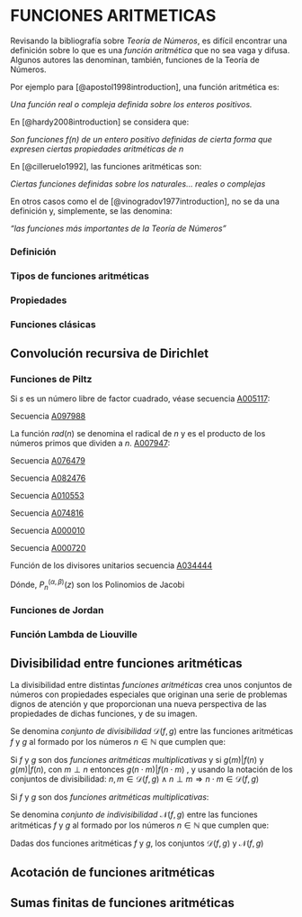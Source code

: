# FUNCIONES ARITMETICAS

Revisando la bibliografía sobre _Teoría de Números_, es difícil encontrar una definición sobre lo que es una _función aritmética_ que no sea vaga y difusa.
Algunos autores las denominan, también, funciones de la Teoría de Números.


Por ejemplo para [@apostol1998introduction], una función aritmética es:

| _Una función real o compleja definida sobre los enteros positivos._

En [@hardy2008introduction] se considera que:

_Son funciones $f(n)$ de un entero positivo definidas de cierta forma que expresen ciertas propiedades aritméticas de $n$_

En [@cilleruelo1992], las funciones aritméticas son:

_Ciertas funciones definidas sobre los naturales... reales o complejas_

En otros casos como el de [@vinogradov1977introduction], no se da una definición y, simplemente, se las denomina:

 _"las funciones más importantes de la Teoría de Números"_



### Definición

### Tipos de funciones aritméticas

### Propiedades

### Funciones clásicas

## Convolución recursiva de Dirichlet

### Funciones de Piltz

\begin{multline}
\tau_{k}(n)=\sum_{d|n}{\tau_{k-1}(d)}
(\#eq:piltz1)
\end{multline}

\begin{multline}
\tau_{k}(n)=\prod_{i=1}^{\omega(n)}{\prod_{j=1}^{k-1}\frac{\alpha_{i}+j}{j}}=
\prod_{i=1}^{\omega(n)}{\binom{\alpha_{i}+k-1}{k-1}}; \; (k \ge 1)
(\#eq:piltz2)
\end{multline}

Si $s$ es un número libre de factor cuadrado, véase secuencia
[A005117](https://oeis.org/A005117):

\begin{multline}
\tau_{k}(s)= \prod_{i=1}^{\omega(s)}{\binom{k}{k-1}=k^{\omega(s)}}
(\#eq:piltz3)
\end{multline}

\begin{multline}
\tau_{k+1}(n^k)=\tau_{k}(n^k)\cdot \tau_2(n); \; (k \ge 0)
(\#eq:piltz4)
\end{multline}

Secuencia [A097988](https://oeis.org/A097988)

\begin{multline}
\tau_{3}(n)^{2}=\left( \sum_{d|n}{\tau_{2}(d)} \right)^{2}
(\#eq:piltz5)
\end{multline}


La función $rad(n)$ se denomina el radical de $n$ y es el producto de los
números primos que dividen a $n$. [A007947](https://oeis.org/A007947):

\begin{multline}
\tau_{k}(n)=\prod_{i=0}^{k-2}{\frac{ \tau_{2}(n\cdot rad(n)^{i}) }{ \tau_{2}(rad(n)^{i})}} ; \; (k \ge 1)
(\#eq:piltz6)
\end{multline}

Secuencia [A076479](https://oeis.org/A076479)

\begin{multline}
\sum_{d|n}{\mu(d)\cdot\tau_{2}(d)}=
(-1)^{\omega(n)}=\mu(rad(n))
(\#eq:piltz7)
\end{multline}

\begin{multline}
\sum_{d|n}{{\mu(d)}^{2}\cdot{\tau_{2}(d)}^{k}}=
\tau_k(rad(n))=\bigg({2^{k}+1}\bigg)^{\omega(n)}
(\#eq:piltz8)
\end{multline}

Secuencia [A082476](https://oeis.org/A082476)
\begin{multline}
|\sum_{d|n}{\mu(d)\cdot\tau_{3}(d^{2})}|= \sum_{d|n}{{\mu(d)}^{2}\cdot{\tau_{2}(d)}^{2}}=
\tau_{5}(rad(n))=5^{\omega(n)}
(\#eq:piltz9)
\end{multline}

Secuencia [A010553](https://oeis.org/A010553)
\begin{multline}
\tau_{2}(\tau_{2}(rad(n)))-1=\omega(n) \; ; \; (n > 1)
(\#eq:piltz10)
\end{multline}


Secuencia [A074816](https://oeis.org/A074816)
\begin{multline}
\sum_{d|n}{ \mu(d)^{2} \cdot \tau_{2}(d) } =
|\sum_{d|n}{ \mu(d) \cdot \tau_{2}(d^3) }| =
|\sum_{d|n}{ \mu(d) \cdot \tau_{4}(d) }| =
\tau_{3}(rad(n)) =
3^{\omega(n)}
(\#eq:piltz11)
\end{multline}


\begin{multline}
|\sum_{d|n}{\mu(d)\cdot\tau_{k}(d^{m})}|=
{\bigg(\binom{k+m-1}{m}-1 \bigg)}^{\omega(n)}
(\#eq:piltz12)
\end{multline}

\begin{multline}
\sum_{d|n}{\mu(d)\cdot\tau_{k}(d^{m})}=
{\bigg(1-\binom{k+m-1}{m}\bigg) }^{\omega(n)}
(\#eq:piltz13)
\end{multline}

Secuencia [A000010](https://oeis.org/A000010)
\begin{multline}
\phi(n)=\sum_{i=1}^{n}{\bigg\lfloor \frac{\tau_{k}(i\cdot n)}{\tau_{k}(i)\cdot \tau_{k}(n)} \bigg\rfloor}
(\#eq:piltz14)
\end{multline}


Secuencia [A000720](https://oeis.org/A000720)
\begin{multline}
\pi(n)=
\sum_{i=2}^{n}{\bigg\lfloor \frac{k}{\tau_{k}(i)}\bigg\rfloor}
\;\; ;(n>1)
(\#eq:piltz15)
\end{multline}

Función de los divisores unitarios secuencia [A034444](https://oeis.org/A034444)
\begin{multline}
\sigma_{0}^{*}(n)=
|\sum_{d|n}{\mu(d)\cdot\tau_{3}(d)}|=
\sum_{d|n}{{\mu(d)}^2}=
\sum_{d|n}{\mu\bigg(\frac{n}{d}\bigg)\cdot\tau_{2}(d^{2})}=
\sum_{d|n}{{\mu(d)}^2\cdot\tau_{2}(d^{2})}
(\#eq:piltz16)
\end{multline}


\begin{multline}
\tau_{k}(p^{\alpha})=
\binom{\alpha+k-1}{k-1}=
P_{k-1}^{ (\alpha,\beta) }(1) \; (k>1)
(\#eq:piltz17)
\end{multline}

Dónde, $P_{n}^{ (\alpha,\beta) }(z)$ son los Polinomios de Jacobi

\begin{multline}
\sum_{d|n}{k^{\omega(n)}}=
\tau_{2}(n^{k})
(\#eq:piltz18)
\end{multline}

### Funciones de Jordan

### Función Lambda de Liouville

## Divisibilidad entre funciones aritméticas

La divisibilidad entre distintas _funciones aritméticas_ crea unos conjuntos de
números con propiedades especiales que originan una serie de problemas
dignos de atención y que proporcionan una nueva perspectiva de las propiedades 
de dichas funciones, y de su imagen.

::: {.definition #conjdiv name="Conjunto de divisibilidad entre dos funciones
aritméticas"}
Se denomina _conjunto de divisibilidad_ $\mathcal{D}(f,g)$ entre las
funciones aritméticas $f$ y $g$ al formado por los números $n \in \mathbb{N}$
que cumplen que:

\begin{multline} 
n \in \mathcal{D}(f,g) \iff g(n) | f(n)
(\#eq:conjuntodiv1)
\end{multline}
:::

::: {.theorem #multconjdiv}
Si $f$ y $g$ son dos _funciones aritméticas multiplicativas_ y si  $g(m)|f(n)$ y
$g(m)|f(n)$, con $m \perp n$ entonces $g(n \cdot m) | f(n \cdot m)$ , y usando
la notación de los conjuntos de divisibilidad:
$n, m \in \mathcal{D}(f,g) \land n \perp m \Rightarrow n \cdot m \in \mathcal{D}(f,g)$
:::

::: {.corollary #unoconjdiv}
Si $f$ y $g$ son dos _funciones aritméticas multiplicativas_:
\begin{multline} 
1 \in \mathcal{D}(f,g)
(\#eq:unoconjdiv)
\end{multline}
:::

::: {.definition #conjindiv name="Conjunto de indivisibilidad entre dos funciones
aritméticas"}
Se denomina _conjunto de indivisibilidad_ $\mathcal{N}(f,g)$ entre las
funciones aritméticas $f$ y $g$ al formado por los números $n \in \mathbb{N}$
que cumplen que:

\begin{multline} 
n \in \mathcal{N}(f,g) \iff g(n) \nmid f(n)
(\#eq:conjuntoindiv1)
\end{multline}
:::

::: {.corollary #divnodiv}
Dadas dos funciones aritméticas $f$ y $g$, los conjuntos $\mathcal{D}(f,g)$ y $\mathcal{N}(f,g)$

\begin{multline}
\mathcal{D}(f,g) \cup \mathcal{N}(f,g) = \mathbb{N}
\mathcal{D}(f,g) \cap \mathcal{N}(f,g) = \emptyset
(\#eq:divnodiv)
\end{multline}
:::



## Acotación de funciones aritméticas

## Sumas finitas de funciones aritméticas

